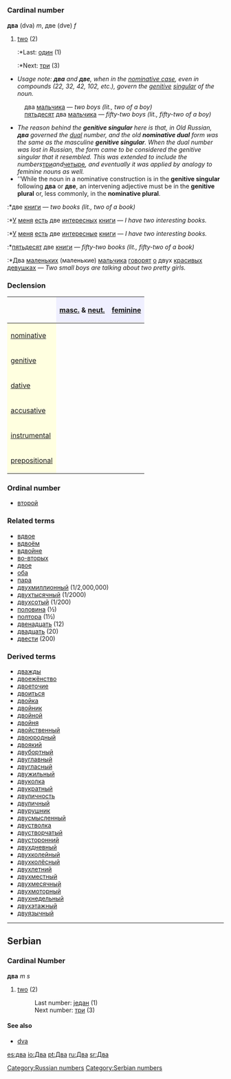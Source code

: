 =={{ru}}==
[[Category:Russian numbers]]
=== Cardinal number ===
'''два''' (dva) ''m'', две (dve) ''f''

#[[two]] (2)
#:*Last: [[один]] (1)
#:*Next: [[три]] (3)

*''Usage note: '''''два''''' and '''''две''''', when in the [[nominative case]], even in compounds (22, 32, 42, 102, etc.), govern the [[genitive]] [[singular]] of the noun.''
:два [[мальчик|мальчика]] — ''two boys (lit., two of a boy)''
:[[пятьдесят]] два [[мальчик|мальчика]] — ''fifty-two boys (lit., fifty-two of a boy)''
*''The reason behind the '''genitive singular''' here is that, in Old Russian, '''''два''''' governed the [[dual]] number, and the old '''nominative dual''' form was the same as the masculine '''genitive singular'''. When the dual number was lost in Russian, the form came to be considered the genitive singular that it resembled. This was extended to include the numbers ''[[три]]'' and ''[[четыре]]'', and eventually it was applied by analogy to feminine nouns as well.''
*''While the noun in a nominative construction is in the '''genitive singular''' following '''два''' or '''две''', an intervening adjective must be in the '''genitive plural''' or, less commonly, in the '''nominative plural'''.
:*две [[книга|книги]] — ''two books (lit., two of a book)''
:*[[У]] [[я|меня]] [[быть|есть]] две [[интересный|интересных]] [[книга|книги]] — ''I have two interesting books.''
:*[[У]] [[я|меня]] [[быть|есть]] две [[интересный|интересные]] [[книга|книги]] — ''I have two interesting books.''
:*[[пятьдесят]] две [[книга|книги]] — ''fifty-two books (lit., fifty-two of a book)''
:*Два [[маленький|маленьких]] (маленькие) [[мальчик|мальчика]] [[говорить|говорят]] [[о]] двух [[красивый|красивых]] [[девушка|девушках]] — ''Two small boys are talking about two pretty girls.''

===Declension===
{| border="1" cellpadding="4" cellspacing="0"
!
! style="background-color: #EFEFFF" align="center"|[[masculine|masc.]] & [[neuter|neut.]]
! style="background-color: #EFEFFF" align="center"|[[feminine]]
|-
! style="background-color: #FFFFE0" align="left"|[[nominative case|nominative]]
| align="center"|{{Unicode|два}}
| align="center"|{{Unicode|две}}
|-
! style="background-color: #FFFFE0" align="left"|[[genitive case|genitive]]
| align="center"|{{Unicode|двух}}
| align="center"|{{Unicode|двух}}
|-
! style="background-color: #FFFFE0" align="left"|[[dative case|dative]]
| align="center"|{{Unicode|двум}}
| align="center"|{{Unicode|двум}}
|-
! style="background-color: #FFFFE0" align="left"|[[accusative case|accusative]]
| align="center"|{{Unicode|два, двух}}
| align="center"|{{Unicode|две, двух}}
|-
! style="background-color: #FFFFE0" align="left"|[[instrumental case|instrumental]]
| align="center"|{{Unicode|двумя́}}
| align="center"|{{Unicode|двумя́}}
|-
! style="background-color: #FFFFE0" align="left"|[[prepositional case|prepositional]]
| align="center"|{{Unicode|о двух}}
| align="center"|{{Unicode|о двух}}
|}

===Ordinal number===
*[[второй]]

===Related terms===
*[[вдвое]]
*[[вдвоём]]
*[[вдвойне]]
*[[во-вторых]]
*[[двое]]
*[[оба]]
*[[пара]]
*[[двухмиллионный]] (1/2,000,000)
*[[двухтысячный]] (1/2000)
*[[двухсотый]] (1/200)
*[[половина]] (½)
*[[полтора]] (1½)
*[[двенадцать]] (12)
*[[двадцать]] (20)
*[[двести]] (200)

===Derived terms===
*[[дважды]]
*[[двоежёнство]]
*[[двоеточие]]
*[[двоиться]]
*[[двойка]]
*[[двойник]]
*[[двойной]]
*[[двойня]]
*[[двойственный]]
*[[двоюродный]]
*[[двоякий]]
*[[двубортный]]
*[[двуглавный]]
*[[двугласный]]
*[[двужильный]]
*[[двуколка]]
*[[двукратный]]
*[[двуличность]]
*[[двуличный]]
*[[двурушник]]
*[[двусмысленный]]
*[[двустволка]]
*[[двустворчатый]]
*[[двусторонний]]
*[[двухдневный]]
*[[двухколейный]]
*[[двухколёсный]]
*[[двухлетний]]
*[[двухместный]]
*[[двухмесячный]]
*[[двухмоторный]]
*[[двухнедельный]]
*[[двухэтажный]]
*[[двуязычный]]

----

==Serbian==
===Cardinal Number===
'''два''' ''m s''
#[[two]] (2)
#:Last number: [[један]] (1)
#:Next number: [[три]] (3)
====See also====
*[[dva]]
[[Category:Serbian numbers]]

[[es:два]]
[[io:Два]]
[[pt:Два]]
[[ru:Два]]
[[sr:Два]]